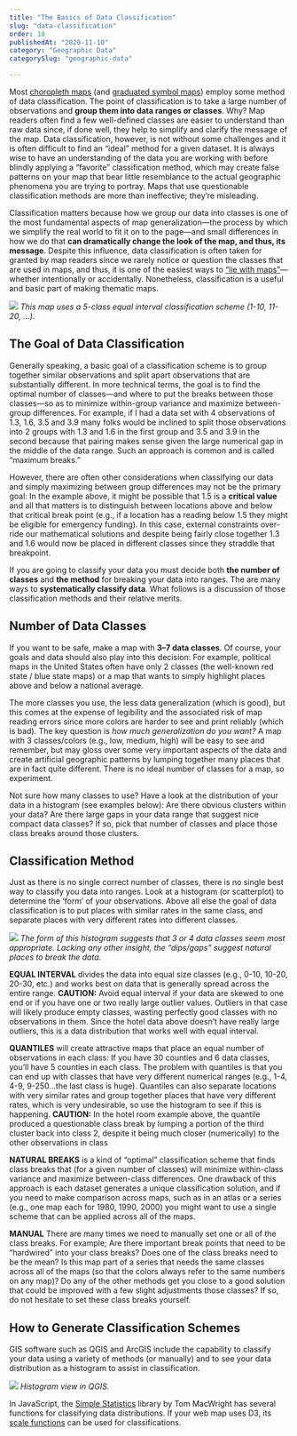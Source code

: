```yaml
---
title: "The Basics of Data Classification"
slug: "data-classification"
order: 10
publishedAt: "2020-11-10"
category: "Geographic Data"
categorySlug: "geographic-data"

---
```

Most [choropleth maps](http://www.axismaps.com.s3-website-us-east-1.amazonaws.com/guide/univariate/choropleth) (and [graduated symbol maps](http://www.axismaps.com.s3-website-us-east-1.amazonaws.com/guide/univariate/proportional-symbols)) employ some method of data classification. The point of classification is to take a large number of observations and **group them into data ranges or classes**. Why? Map readers often find a few well-defined classes are easier to understand than raw data since, if done well, they help to simplify and clarify the message of the map. Data classification, however, is not without some challenges and it is often difficult to find an “ideal” method for a given dataset. It is always wise to have an understanding of the data you are working with before blindly applying a “favorite” classification method, which may create false patterns on your map that bear little resemblance to the actual geographic phenomena you are trying to portray. Maps that use questionable classification methods are more than ineffective; they’re misleading.

Classification matters because how we group our data into classes is one of the most fundamental aspects of map generalization—the process by which we simplify the real world to fit it on to the page—and small differences in how we do that **can dramatically change the look of the map, and thus, its message**. Despite this influence, data classification is often taken for granted by map readers since we rarely notice or question the classes that are used in maps, and thus, it is one of the easiest ways to [“lie with maps”](http://www.amazon.com/How-Lie-Maps-Mark-Monmonier/dp/0226534219)—whether intentionally or accidentally. Nonetheless, classification is a useful and basic part of making thematic maps.

![](/images/guide/classed_choropleth.jpeg)
*This map uses a 5-class equal interval classification scheme (1-10, 11-20, …).*

## The Goal of Data Classification

Generally speaking, a basic goal of a classification scheme is to group together similar observations and split apart observations that are substantially different. In more technical terms, the goal is to find the optimal number of classes—and where to put the breaks between those classes—so as to minimize within-group variance and maximize between-group differences. For example, if I had a data set with 4 observations of 1.3, 1.6, 3.5 and 3.9 many folks would be inclined to split those observations into 2 groups with 1.3 and 1.6 in the first group and 3.5 and 3.9 in the second because that pairing makes sense given the large numerical gap in the middle of the data range. Such an approach is common and is called “maximum breaks.”

However, there are often other considerations when classifying our data and simply maximizing between group differences may not be the primary goal: In the example above, it might be possible that 1.5 is a **critical value** and all that matters is to distinguish between locations above and below that critical break point (e.g., if a location has a reading below 1.5 they might be eligible for emergency funding). In this case, external constraints over-ride our mathematical solutions and despite being fairly close together 1.3 and 1.6 would now be placed in different classes since they straddle that breakpoint.

If you are going to classify your data you must decide both **the number of classes** and **the method** for breaking your data into ranges. The are many ways to **systematically classify data**. What follows is a discussion of those classification methods and their relative merits.

## Number of Data Classes

If you want to be safe, make a map with **3–7 data classes**. Of course, your goals and data should also play into this decision: For example, political maps in the United States often have only 2 classes (the well-known red state / blue state maps) or a map that wants to simply highlight places above and below a national average.

The more classes you use, the less data generalization (which is good), but this comes at the expense of legibility and the associated risk of map reading errors since more colors are harder to see and print reliably (which is bad). The key question is _how much generalization do you want?_ A map with 3 classes/colors (e.g., low, medium, high) will be easy to see and remember, but may gloss over some very important aspects of the data and create artificial geographic patterns by lumping together many places that are in fact quite different. There is no ideal number of classes for a map, so experiment.

Not sure how many classes to use? Have a look at the distribution of your data in a histogram (see examples below): Are there obvious clusters within your data? Are there large gaps in your data range that suggest nice compact data classes? If so, pick that number of classes and place those class breaks around those clusters.

## Classification Method

Just as there is no single correct number of classes, there is no single best way to classify you data into ranges. Look at a histogram (or scatterplot) to determine the ‘form’ of your observations. Above all else the goal of data classification is to put places with similar rates in the same class, and separate places with very different rates into different classes.

![](/images/guide/histogram_examples.png)
*The form of this histogram suggests that 3 or 4 data classes seem most appropriate. Lacking any other insight, the “dips/gaps” suggest natural places to break the data.*

**EQUAL INTERVAL** divides the data into equal size classes (e.g., 0-10, 10-20, 20-30, etc.) and works best on data that is generally spread across the entire range. **CAUTION:** Avoid equal interval if your data are skewed to one end or if you have one or two really large outlier values. Outliers in that case will likely produce empty classes, wasting perfectly good classes with no observations in them. Since the hotel data above doesn’t have really large outliers, this is a data distribution that works well with equal interval.

**QUANTILES** will create attractive maps that place an equal number of observations in each class: If you have 30 counties and 6 data classes, you’ll have 5 counties in each class. The problem with quantiles is that you can end up with classes that have very different numerical ranges (e.g., 1-4, 4-9, 9-250…the last class is huge). Quantiles can also separate locations with very similar rates and group together places that have very different rates, which is very undesirable, so use the histogram to see if this is happening. **CAUTION:** In the hotel room example above, the quantile produced a questionable class break by lumping a portion of the third cluster back into class 2, despite it being much closer (numerically) to the other observations in class

**NATURAL BREAKS** is a kind of “optimal” classification scheme that finds class breaks that (for a given number of classes) will minimize within-class variance and maximize between-class differences. One drawback of this approach is each dataset generates a unique classification solution, and if you need to make comparison across maps, such as in an atlas or a series (e.g., one map each for 1980, 1990, 2000) you might want to use a single scheme that can be applied across all of the maps.

**MANUAL** There are many times we need to manually set one or all of the class breaks. For example; Are there important break points that need to be “hardwired” into your class breaks? Does one of the class breaks need to be the mean? Is this map part of a series that needs the same classes across all of the maps (so that the colors always refer to the same numbers on any map)? Do any of the other methods get you close to a good solution that could be improved with a few slight adjustments those classes? If so, do not hesitate to set these class breaks yourself.

## How to Generate Classification Schemes

GIS software such as QGIS and ArcGIS include the capability to classify your data using a variety of methods (or manually) and to see your data distribution as a histogram to assist in classification.

![](/images/guide/qgis_histogram.png)
*Histogram view in QGIS.*

In JavaScript, the [Simple Statistics](https://github.com/simple-statistics/simple-statistics) library by Tom MacWright has several functions for classifying data distributions. If your web map uses D3, its [scale functions](https://github.com/mbostock/d3/wiki/Quantitative-Scales) can be used for classifications.
